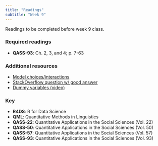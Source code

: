 ```yaml
---
title: "Readings"
subtitle: "Week 9"
---
```


Readings to be completed before week 9 class. 

### Required readings

- **QASS-93**: Ch. 2, 3, and 4; p. 7-63


### Additional resources

- [Model choices/interactions](https://gallery.shinyapps.io/multi_regression/)
- [StackOverflow question w/ good answer](https://stats.stackexchange.com/questions/94010/understanding-dummy-manual-or-automated-variable-creation-in-glm)
- [Dummy variables (video)](https://www.youtube.com/watch?v=2s8AwoKZ-UE)



### Key 

- **R4DS**: R for Data Science
- **QML**: Quantitative Methods in Linguistics
- **QASS-22**: Quantitative Applications in the Social Sciences (Vol. 22)
- **QASS-50**: Quantitative Applications in the Social Sciences (Vol. 50)
- **QASS-57**: Quantitative Applications in the Social Sciences (Vol. 57)
- **QASS-93**: Quantitative Applications in the Social Sciences (Vol. 93)

